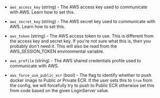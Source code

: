 <!-- Code generated from the comments of the AwsAccessConfig struct in builder/docker/ecr_login.go; DO NOT EDIT MANUALLY -->

- `aws_access_key` (string) - The AWS access key used to communicate with
  AWS. Learn how to set
  this.

- `aws_secret_key` (string) - The AWS secret key used to communicate with
  AWS. Learn how to set
  this.

- `aws_token` (string) - The AWS access token to use. This is different from
  the access key and secret key. If you're not sure what this is, then you
  probably don't need it. This will also be read from the AWS_SESSION_TOKEN
  environmental variable.

- `aws_profile` (string) - The AWS shared credentials profile used to communicate with AWS.

- `aws_force_use_public_ecr` (bool) - The flag to identify whether to push docker image to Public _or_ Private
  ECR. If the user sets this to `true` from the config, we will forcefully
  try to push to Public ECR otherwise set this from code based on the
  given LoginServer value.

<!-- End of code generated from the comments of the AwsAccessConfig struct in builder/docker/ecr_login.go; -->
